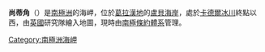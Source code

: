{{Coord|66|25|S|65|38|W|display=title}}

'''尚蒂角'''（{{lang-en|Shanty Point}}）是[[南極洲|南極洲]]的海岬，位於[[葛拉漢地|葛拉漢地]]的[[盧貝海岸|盧貝海岸]]，處於[[卡德爾冰川|卡德爾冰川]]終點以西，由[[英國|英國]]研究隊繪入地圖，現時由[[南極條約體系|南極條約體系]]管理。

{{DEFAULTSORT:Shanty Point}}
[[Category:南極洲海岬|Category:南極洲海岬]]


{{LoubetCoast-geo-stub}}
